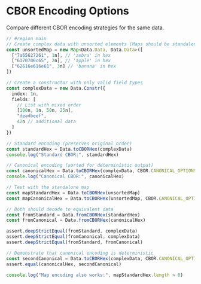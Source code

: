 # CBOR Encoding Options

Compare different CBOR encoding strategies for the same data.

```typescript
// #region main
// Create complex data with unsorted elements (Maps should be standalone, not in constructor fields)
const unsortedMap = new Map<Data.Data, Data.Data>([
  ["7a65627261", 1n], // 'zebra' in hex
  ["6170706c65", 2n], // 'apple' in hex
  ["62616e616e61", 3n] // 'banana' in hex
])

// Create a constructor with only valid field types
const complexData = new Data.Constr({
  index: 1n,
  fields: [
    // List with mixed order
    [100n, 1n, 50n, 25n],
    "deadbeef",
    42n // additional data
  ]
})

// Standard encoding (preserves original order)
const standardHex = Data.toCBORHex(complexData)
console.log("Standard CBOR:", standardHex)

// Canonical encoding (sorted for deterministic output)
const canonicalHex = Data.toCBORHex(complexData, CBOR.CANONICAL_OPTIONS)
console.log("Canonical CBOR:", canonicalHex)

// Test with the standalone map
const mapStandardHex = Data.toCBORHex(unsortedMap)
const mapCanonicalHex = Data.toCBORHex(unsortedMap, CBOR.CANONICAL_OPTIONS)

// Both should decode to equivalent data
const fromStandard = Data.fromCBORHex(standardHex)
const fromCanonical = Data.fromCBORHex(canonicalHex)

assert.deepStrictEqual(fromStandard, complexData)
assert.deepStrictEqual(fromCanonical, complexData)
assert.deepStrictEqual(fromStandard, fromCanonical)

// Demonstrate that canonical encoding is deterministic
const secondCanonical = Data.toCBORHex(complexData, CBOR.CANONICAL_OPTIONS)
assert.equal(canonicalHex, secondCanonical)

console.log("Map encoding also works:", mapStandardHex.length > 0)

```
